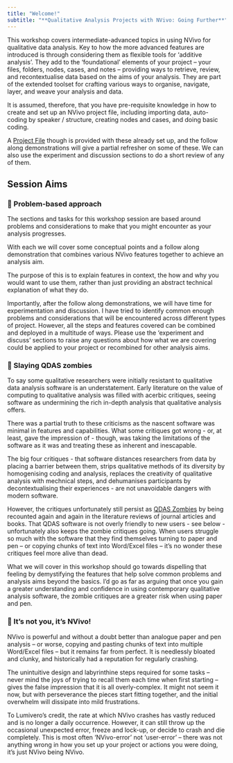 ```yaml
---
title: "Welcome!"
subtitle: "**Qualitative Analysis Projects with NVivo: Going Further**"
---
```


::: {.callout-note title="Session Brief"}
This workshop covers intermediate-advanced topics in using NVivo for qualitative data analysis. Key to how the more advanced features are introduced is through considering them as flexible tools for 'additive analysis'. They add to the 'foundational' elements of your project -- your files, folders, nodes, cases, and notes -- providing ways to retrieve, review, and recontextualise data based on the aims of your analysis. They are part of the extended toolset for crafting various ways to organise, navigate, layer, and weave your analysis and data.

It is assumed, therefore, that you have pre-requisite knowledge in how to create and set up an NVivo project file, including importing data, auto-coding by speaker / structure, creating nodes and cases, and doing basic coding.

A [Project File](project-file.qmd) though is provided with these already set up, and the follow along demonstrations will give a partial refresher on some of these. We can also use the experiment and discussion sections to do a short review of any of them.
:::

## Session Aims



### 🤔 Problem-based approach

::: consider
The sections and tasks for this workshop session are based around problems and considerations to make that you might encounter as your analysis progresses.

With each we will cover some conceptual points and a follow along demonstration that combines various NVivo features together to achieve an analysis aim.

The purpose of this is to explain features in context, the how and why you would want to use them, rather than just providing an abstract technical explanation of what they do.

Importantly, after the follow along demonstrations, we will have time for experimentation and discussion. I have tried to identify common enough problems and considerations that will be encountered across different types of project. However, all the steps and features covered can be combined and deployed in a multitude of ways. Please use the 'experiment and discuss' sections to raise any questions about how what we are covering could be applied to your project or recombined for other analysis aims.
:::

### 🧟 Slaying QDAS zombies

::: zombie
To say some qualitative researchers were initially resistant to qualitative data analysis software is an understatement. Early literature on the value of computing to qualitative analysis was filled with acerbic critiques, seeing software as undermining the rich in-depth analysis that qualitative analysis offers.

There was a partial truth to these criticisms as the nascent software was minimal in features and capabilities. What some critiques got wrong - or, at least, gave the impression of - though, was taking the limitations of the software as it was and treating these as inherent and inescapable.

The big four critiques - that software distances researchers from data by placing a barrier between them, strips qualitative methods of its diversity by homogenising coding and analysis, replaces the creativity of qualitative analysis with mechnical steps, and dehumanises participants by decontextualising their experiences - are not unavoidable dangers with modern software.

However, the critiques unfortunately still persist as [QDAS Zombies](https://core.ac.uk/reader/215349760) by being recounted again and again in the literature reviews of journal articles and books. That QDAS software is not overly friendly to new users - see below - unfortunately also keeps the zombie critiques going. When users struggle so much with the software that they find themselves turning to paper and pen -- or copying chunks of text into Word/Excel files -- it's no wonder these critiques feel more alive than dead.

What we will cover in this workshop should go towards dispelling that feeling by demystifying the features that help solve common problems and analysis aims beyond the basics. I'd go as far as arguing that once you gain a greater understanding and confidence in using contemporary qualitative analysis software, the zombie critiques are a greater risk when using paper and pen.
:::

### 🤢 It's not you, it's NVivo!

::: not-you
NVivo is powerful and without a doubt better than analogue paper and pen analysis -- or worse, copying and pasting chunks of text into multiple Word/Excel files -- but it remains far from perfect. It is needlessly bloated and clunky, and historically had a reputation for regularly crashing.

The unintuitive design and labyrinthine steps required for some tasks -- never mind the joys of trying to recall them each time when first starting -- gives the false impression that it is all overly-complex. It might not seem it now, but with perseverance the pieces start fitting together, and the initial overwhelm will dissipate into mild frustrations.

To Lumivero's credit, the rate at which NVivo crashes has vastly reduced and is no longer a daily occurrence. However, it can still throw up the occasional unexpected error, freeze and lock-up, or decide to crash and die completely. This is most often 'NVivo-error' not 'user-error' -- there was not anything wrong in how you set up your project or actions you were doing, it's just NVivo being NVivo.
:::
